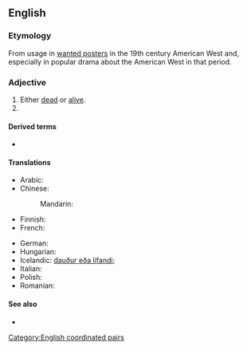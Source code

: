 ==English==

===Etymology===
From usage in [[wanted poster]]s in the 19th century American West and, especially in popular drama about the American West in that period.

===Adjective===
{{en-adj|-}}

# Either [[dead]] or [[alive]].
# {{non-gloss definition|Used to indicate someone is being sought for some kind of punishment or reprimand, and that (s)he may be killed in the process of finding, as if this was reasonable punishment.}}

====Derived terms====
* {{l|en|wanted dead or alive}}

====Translations====
{{trans-top|wanted poster term}}
* Arabic: {{t|ar|حَيّ أَوْ مَيِّت}}
* Chinese:
*: Mandarin: {{t|cmn|活要见人死要见尸|tr=huó yào jiàn rén sǐ yào jiàn shī }}
* Finnish: {{t|fi|elävänä|alt=elävänä tai kuolleena}}
* French: {{t+|fr|mort ou vif}}
{{trans-mid}}
* German: {{t|de|tot oder lebendig}}
* Hungarian: {{t|hu|élve vagy halva}}
* Icelandic: [[dauður eða lifandi]]; {{t|is|lífs eða liðinn|m}}
* Italian: {{t|it|vivo o morto|m}}
* Polish: {{t|pl|[[żywy]] [[czy]] [[martwy]]}}
* Romanian: {{t|ro|viu sau mort|m}}
{{trans-bottom}}

====See also====
* {{pedia|Dead or Alive}}

[[Category:English coordinated pairs]]